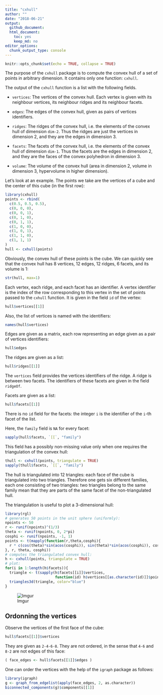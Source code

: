 ```yaml
---
title: "cxhull"
author: ""
date: "2018-06-21"
output:
  github_document:
  html_document:
    toc: yes
    keep_md: no
editor_options:
  chunk_output_type: console
---
```


```r
knitr::opts_chunk$set(echo = TRUE, collapse = TRUE)
```

The purpose of the `cxhull` package is to compute the convex hull of a set of
points in arbitrary dimension.
It contains only one function: `cxhull`.

The output of the `cxhull` function is a list with the following fields.

- `vertices`: The vertices of the convex hull. Each vertex is given with its
neighbour vertices, its neighbour ridges and its neighbour facets.

- `edges`: The edges of the convex hull, given as pairs of vertices
identifiers.

- `ridges`: The ridges of the convex hull, i.e. the elements of the convex hull
of dimension `dim-2`. Thus the ridges are just the vertices in dimension 2, and
they are the edges in dimension 3.

- `facets`: The facets of the convex hull, i.e. the elements of the convex hull
of dimension `dim-1`. Thus the facets are the edges in dimension 2, and they
are the faces of the convex polyhedron in dimension 3.

- `volume`: The volume of the convex hull
(area in dimension 2, volume in dimension 3, hypervolume in higher dimension).

Let's look at an example. The points we take are the vertices of a cube and
the center of this cube (in the first row):

```r
library(cxhull)
points <- rbind(
  c(0.5, 0.5, 0.5),
  c(0, 0, 0),
  c(0, 0, 1),
  c(0, 1, 0),
  c(0, 1, 1),
  c(1, 0, 0),
  c(1, 0, 1),
  c(1, 1, 0),
  c(1, 1, 1)
)
hull <- cxhull(points)
```

Obviously, the convex hull of these points is the cube.
We can quickly see that the convex hull has 8 vertices, 12 edges, 12 ridges,
6 facets, and its volume is 1:

```r
str(hull, max=1)
```

Each vertex, each ridge, and each facet has an identifier.
A vertex identifier is the index of the row corresponding to
this vertex in the set of points passed to the `cxhull` function.
It is given in the field `id` of the vertex:

```r
hull$vertices[[1]]
```

Also, the list of vertices is named with the identifiers:

```r
names(hull$vertices)
```

Edges are given as a matrix, each row representing an edge given as a pair of
vertices identifiers:

```r
hull$edges
```

The ridges are given as a list:

```r
hull$ridges[[1]]
```

The `vertices` field provides the vertices identifiers of the ridge.
A ridge is between two facets. The identifiers of these facets are given in
the field `ridgeOf`.

Facets are given as a list:

```r
hull$facets[[1]]
```

There is no `id` field for the facets: the integer `i` is the identifier of
the `i`-th facet of the list.

Here, the `family` field is `NA` for every facet:

```r
sapply(hull$facets, `[[`, "family")
```

This field has a possibly non-missing value only when one requires the
triangulation of the convex hull:

```r
thull <- cxhull(points, triangulate = TRUE)
sapply(thull$facets, `[[`, "family")
```

The hull is triangulated into 12 triangles: each face of the cube is
triangulated into two triangles.
Therefore one gets six different families, each one consisting of two
triangles: two triangles belong to the same family mean that they are parts of
the same facet of the non-triangulated hull.

The triangulation is useful to plot a 3-dimensional hull:

```r
library(rgl)
# generates 50 points in the unit sphere (uniformly):
npoints <- 50
r <- runif(npoints)^(1/3)
theta <- runif(npoints, 0, 2*pi)
cosphi <- runif(npoints, -1, 1)
points <- t(mapply(function(r,theta,cosphi){
  r * c(cos(theta)*sin(acos(cosphi)), sin(theta)*sin(acos(cosphi)), cosphi)
}, r, theta, cosphi))
# computes the triangulated convex hull:
h <- cxhull(points, triangulate = TRUE)
# plot:
for(i in 1:length(h$facets)){
  triangle <- t(sapply(h$facets[[i]]$vertices,
                       function(id) h$vertices[[as.character(id)]]$point))
  triangles3d(triangle, color="blue")
}
```

![Imgur](https://i.imgur.com/9Awcfg7.png)


## Ordonning the vertices

Observe the vertices of the first face of the cube:

```r
hull$facets[[1]]$vertices
```

They are given as `2-4-6-8`.
They are not ordered, in the sense that `4-6` and `8-2` are not edges of this
face:

```r
( face_edges <- hull$facets[[1]]$edges )
```

One can order the vertices with the help of the `igraph` package as follows:

```r
library(igraph)
g <- graph_from_edgelist(apply(face_edges, 2, as.character))
biconnected_components(g)$components[[1]]
```
